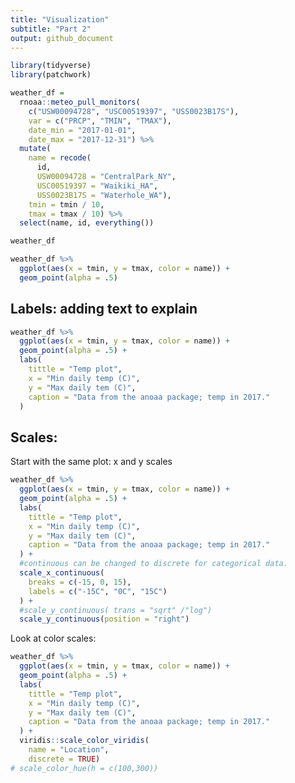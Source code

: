 ```yaml
---
title: "Visualization"
subtitle: "Part 2"
output: github_document
---
```


```r
library(tidyverse)
library(patchwork)
```

```r
weather_df = 
  rnoaa::meteo_pull_monitors(
    c("USW00094728", "USC00519397", "USS0023B17S"),
    var = c("PRCP", "TMIN", "TMAX"), 
    date_min = "2017-01-01",
    date_max = "2017-12-31") %>%
  mutate(
    name = recode(
      id, 
      USW00094728 = "CentralPark_NY", 
      USC00519397 = "Waikiki_HA",
      USS0023B17S = "Waterhole_WA"),
    tmin = tmin / 10,
    tmax = tmax / 10) %>%
  select(name, id, everything())

weather_df
```

```r
weather_df %>% 
  ggplot(aes(x = tmin, y = tmax, color = name)) +
  geom_point(alpha = .5)
```

## Labels: adding text to explain
```r
weather_df %>% 
  ggplot(aes(x = tmin, y = tmax, color = name)) +
  geom_point(alpha = .5) +
  labs(
    tittle = "Temp plot",
    x = "Min daily temp (C)",
    y = "Max daily tem (C)",
    caption = "Data from the anoaa package; temp in 2017."
  )
```

## Scales: 

Start with the same plot: x and y scales
```r
weather_df %>% 
  ggplot(aes(x = tmin, y = tmax, color = name)) +
  geom_point(alpha = .5) +
  labs(
    tittle = "Temp plot",
    x = "Min daily temp (C)",
    y = "Max daily tem (C)",
    caption = "Data from the anoaa package; temp in 2017."
  ) +
  #continuous can be changed to discrete for categorical data.
  scale_x_continuous(
    breaks = c(-15, 0, 15),
    labels = c("-15C", "0C", "15C")
  ) +
  #scale_y_continuous( trans = "sqrt" /"log")
  scale_y_continuous(position = "right")
```

Look at color scales:
```r
weather_df %>% 
  ggplot(aes(x = tmin, y = tmax, color = name)) +
  geom_point(alpha = .5) +
  labs(
    tittle = "Temp plot",
    x = "Min daily temp (C)",
    y = "Max daily tem (C)",
    caption = "Data from the anoaa package; temp in 2017."
  ) +
  viridis::scale_color_viridis(
    name = "Location",
    discrete = TRUE)
# scale_color_hue(h = c(100,300))
```











